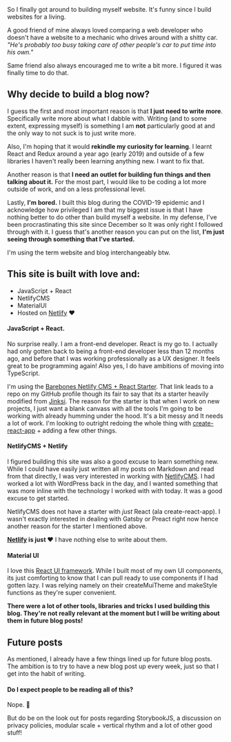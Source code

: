 <div>
So I finally got around to building myself website. It's funny since I build websites for a living.

A good friend of mine always loved comparing a web developer who doesn't have a website to a mechanic who drives around with a shitty car. _"He's probably too busy taking care of other people's car to put time into his own."_

Same friend also always encouraged me to write a bit more. I figured it was finally time to do that.

## Why decide to build a blog now?

I guess the first and most important reason is that **I just need to write more**. Specifically write more about what I dabble with. Writing (and to some extent, expressing myself) is something I am **not** particularly good at and the only way to not suck is to just write more.

Also, I'm hoping that it would **rekindle my curiosity for learning**. I learnt React and Redux around a year ago (early 2019) and outside of a few libraries I haven't really been learning anything new. I want to fix that.

Another reason is that **I need an outlet for building fun things and then talking about it.** For the most part, I would like to be coding a lot more outside of work, and on a less professional level.

Lastly, **I'm bored.** I built this blog during the COVID-19 epidemic and I acknowledge how privileged I am that my biggest issue is that I have nothing better to do other than build myself a website. In my defense, I've been procrastinating this site since December so It was only right I followed through with it. I guess that's another reason you can put on the list, **I'm just seeing through something that I've started.**

I'm using the term website and blog interchangeably btw.

## This site is built with love and:

- JavaScript + React
- NetlifyCMS
- MaterialUI
- Hosted on [Netlify](https://www.netlify.com/) ❤️

#### **JavaScript + React.**

No surprise really. I am a front-end developer. React is my go to. I actually had only gotten back to being a front-end developer less than 12 months ago, and before that I was working professionally as a UX designer. It feels great to be programming again! Also yes, I do have ambitions of moving into TypeScript.

I'm using the [Barebones Netlify CMS + React Starter](https://github.com/kevinolsson/barebones-netlify-cms-react-starter). That link leads to a repo on my GitHub profile though its fair to say that its a starter heavily modified from [Jinksi](https://github.com/Jinksi/netlify-cms-react-starter). The reason for the starter is that when I work on new projects, I just want a blank canvass with all the tools I'm going to be working with already humming under the hood. It's a bit messy and It needs a lot of work. I'm looking to outright redoing the whole thing with [create-react-app](https://github.com/facebook/create-react-app) + adding a few other things.

#### **NetlifyCMS + Netlify**

I figured building this site was also a good excuse to learn something new. While I could have easily just written all my posts on Markdown and read from that directly, I was very interested in working with [NetlifyCMS](https://www.netlifycms.org/). I had worked a lot with WordPress back in the day, and I wanted something that was more inline with the technology I worked with with today. It was a good excuse to get started.

NetlifyCMS does not have a starter with _just_ React (ala create-react-app). I wasn't exactly interested in dealing with Gatsby or Preact right now hence another reason for the starter I mentioned above.

**[Netlify](https://www.netlify.com/) is just ❤️** I have nothing else to write about them.

#### **Material UI**

I love this [React UI framework](https://material-ui.com/). While I built most of my own UI components, its just comforting to know that I can pull ready to use components if I had gotten lazy. I was relying namely on their createMuiTheme and makeStyle functions as they're super convenient.

**There were a lot of other tools, libraries and tricks I used building this blog. They're not really relevant at the moment but I will be writing about them in future blog posts!**

## Future posts

As mentioned, I already have a few things lined up for future blog posts. The ambition is to try to have a new blog post up every week, just so that I get into the habit of writing.

#### Do I expect people to be reading all of this?

Nope. 💩

But do be on the look out for posts regarding StorybookJS, a discussion on privacy policies, modular scale + vertical rhythm and a lot of other good stuff!

</div>
